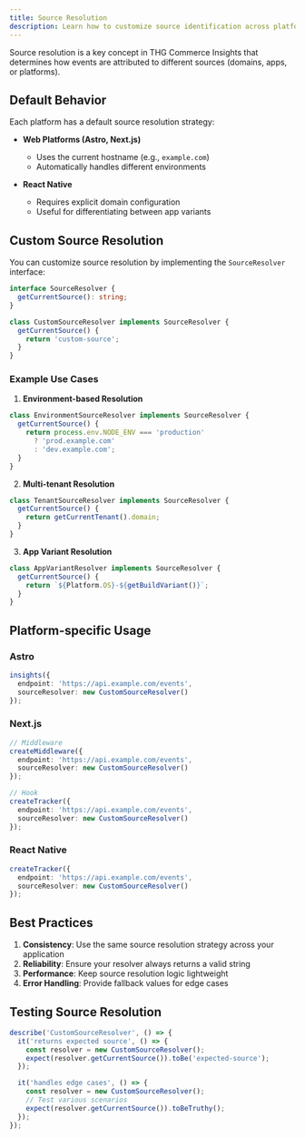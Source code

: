 ```yaml
---
title: Source Resolution
description: Learn how to customize source identification across platforms
---
```


Source resolution is a key concept in THG Commerce Insights that determines how events are attributed to different sources (domains, apps, or platforms).

## Default Behavior

Each platform has a default source resolution strategy:

- **Web Platforms (Astro, Next.js)**
  - Uses the current hostname (e.g., `example.com`)
  - Automatically handles different environments

- **React Native**
  - Requires explicit domain configuration
  - Useful for differentiating between app variants

## Custom Source Resolution

You can customize source resolution by implementing the `SourceResolver` interface:

```typescript
interface SourceResolver {
  getCurrentSource(): string;
}

class CustomSourceResolver implements SourceResolver {
  getCurrentSource() {
    return 'custom-source';
  }
}
```

### Example Use Cases

1. **Environment-based Resolution**
```typescript
class EnvironmentSourceResolver implements SourceResolver {
  getCurrentSource() {
    return process.env.NODE_ENV === 'production'
      ? 'prod.example.com'
      : 'dev.example.com';
  }
}
```

2. **Multi-tenant Resolution**
```typescript
class TenantSourceResolver implements SourceResolver {
  getCurrentSource() {
    return getCurrentTenant().domain;
  }
}
```

3. **App Variant Resolution**
```typescript
class AppVariantResolver implements SourceResolver {
  getCurrentSource() {
    return `${Platform.OS}-${getBuildVariant()}`;
  }
}
```

## Platform-specific Usage

### Astro
```typescript
insights({
  endpoint: 'https://api.example.com/events',
  sourceResolver: new CustomSourceResolver()
});
```

### Next.js
```typescript
// Middleware
createMiddleware({
  endpoint: 'https://api.example.com/events',
  sourceResolver: new CustomSourceResolver()
});

// Hook
createTracker({
  endpoint: 'https://api.example.com/events',
  sourceResolver: new CustomSourceResolver()
});
```

### React Native
```typescript
createTracker({
  endpoint: 'https://api.example.com/events',
  sourceResolver: new CustomSourceResolver()
});
```

## Best Practices

1. **Consistency**: Use the same source resolution strategy across your application
2. **Reliability**: Ensure your resolver always returns a valid string
3. **Performance**: Keep source resolution logic lightweight
4. **Error Handling**: Provide fallback values for edge cases

## Testing Source Resolution

```typescript
describe('CustomSourceResolver', () => {
  it('returns expected source', () => {
    const resolver = new CustomSourceResolver();
    expect(resolver.getCurrentSource()).toBe('expected-source');
  });

  it('handles edge cases', () => {
    const resolver = new CustomSourceResolver();
    // Test various scenarios
    expect(resolver.getCurrentSource()).toBeTruthy();
  });
});